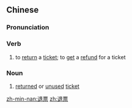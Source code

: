 ==Chinese==
{{zh-forms}}

===Pronunciation===
{{zh-pron
|m=tuìpiào
|c=teoi3 piu3
|mn=qz:thèr-phiò/tw,xm,zz:thè-phiò/twv:thòe-phiò
|cat=v,n
}}

===Verb===
{{zh-verb}}

# to [[return]] a [[ticket]]; to [[get]] a [[refund]] for a ticket

===Noun===
{{zh-noun}}

# [[returned]] or [[unused]] [[ticket]]

[[zh-min-nan:退票]]
[[zh:退票]]